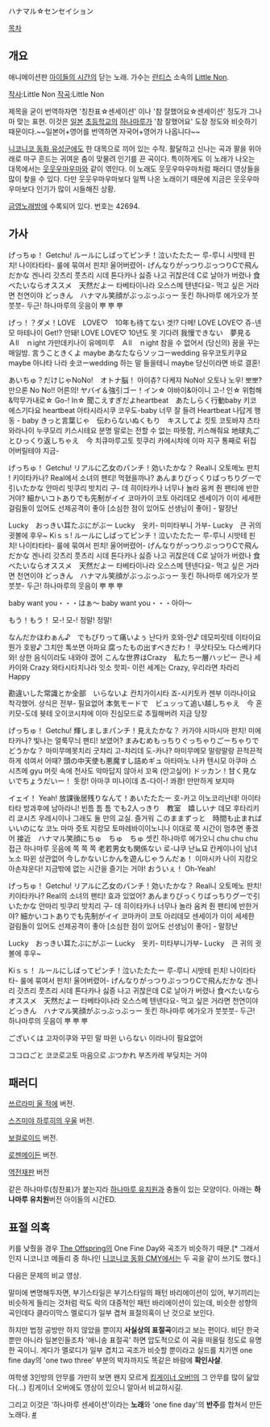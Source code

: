 ハナマル☆センセイション

[[목차]]

== 개요 ==
{{{#!HTML
<object width="560" height="349"><param name="movie" value="http://www.youtube.com/v/4fZx5nfXDwE?version=3&amp;hl=ko_KR"></param><param name="allowFullScreen" value="true"></param><param name="allowscriptaccess" value="always"></param><embed src="http://www.youtube.com/v/4fZx5nfXDwE?version=3&amp;hl=ko_KR" type="application/x-shockwave-flash" width="560" height="349" allowscriptaccess="always" allowfullscreen="true"></embed></object>}}}

애니메이션판 [[아이들의 시간]]의 닫는 노래. 가수는 [[란티스]] 소속의 [[Little Non]].

[[작사]]:Little Non
[[작곡]]:Little Non

제목을 굳이 번역하자면 '칭찬표☆센세이션' 이나 '참 잘했어요☆센세이션' 정도가 그나마 맞는 표현. 이것은 [[일본]] [[초등학교]]의 [[하나마루]]가 '참 잘했어요' 도장 정도와 비슷하기 때문이다.~~일본어+영어를 번역하면 자국어+영어가 나옵니다~~

[[니코니코 동화 유성군]]에도 한 대목으로 끼어 있는 수작. 활달하고 신나는 곡과 팔을 위아래로 마구 흔드는 귀여운 춤이 맞물려 인기를 끈 곡이다. 특이하게도 이 노래가 나오는 대목에서는 [[웃웃우마우마]]와 같이 엮인다. 이 노래도 웃웃우마우마처럼 패러디 영상들을 많이 찾을 수 있다. 다만 웃웃우마우마보다 일찍 나온 노래이기 때문에 지금은 웃웃우마우마보다 인기가 많이 시들해진 상황. 

[[금영노래방]]에 수록되어 있다. 번호는 42694.

== 가사 ==
げっちゅ！
Getchu!
ルールにしばってピンチ！泣いたたたー
루-루니 시밧테 핀치! 나이타타타-
룰에 묶여서 핀치! 울어버렸어-
げんなりがっつりぷっつりCで飛んだかな
겐나리 갓츠리 풋츠리 시데 톤다카나
싫증 나고 귀찮은데 C로 날아가 버렸나
食べたいならオススメ　天然だよー
타베타이나라 오스스메 텐넨다요-
먹고 싶은 거라면 천연이야
どっきん　ハナマル笑顔がぶっぶっぶっー
돗킨 하나마루 에가오가 붓붓붓-
두근! 하나마루의 웃음이 뿌 뿌 뿌

げっ！？ダメ！LOVE　LOVE♡　10年も待てない
겟!? 다메! LOVE LOVE♡ 쥬-넨모 마테나이
Get!? 안돼! LOVE LOVE♡ 10년도 못 기다려
我慢できない　夢見る　Ａll　ｎight
가만데키나이 유메미루　Ａll　ｎight
참을 수 없어서 (당신의) 꿈을 꾸는 매일밤.
言うこときくよ maybe あなたならソッコーwedding
유우코토키쿠요 maybe 아나타 나라 솟코ーwedding
하는 말 들을테니 maybe 당신이라면 바로 결혼!

あいちゅ？だけじゃNoNo!　オトナ脳！
아이츄? 다케쟈 NoNo! 오토나 노우!
뽀뽀? 만으론 No No!! 어른의!
ヤバイ＆強引ゴー！イン☆
야바이&아이니 고-! 인☆
위험해&막무가내로☆ Go-! In☆
聞こえすぎだよheartbeat　あたしらく行動baby
키코에스기다요 heartbeat 아타시라시쿠 코우도-baby
너무 잘 들려 Heartbeat 나답게 행동 - baby
きっと言葉じゃ　伝わらないぬくもり　キスしてよ
킷토 코토바쟈 츠타와라나이 누쿠모리 키스시테요
분명 말로는 전할 수 없는 따뜻함, 키스해줘요
地球丸ごとひっくり返しちゃえ　今
치큐마루고토 힛쿠리 카에시챠에 이마
지구 통째로 뒤집어버릴테야 지금-

げっちゅ！
Getchu!
リアルに乙女のパンチ！効いたかな？
Real니 오토메노 판치 ! 키이타카나?
Real에서 소녀의 팬티! 먹혔을까나?
あんまりびっくりばっちりグーで引いたかな
안마리 빗쿠리 밧치리 구- 데 히이타카나
너무나 놀라 움켜 줜 팬티에 반한거야?
細かいコトありでも先制がイイ
코마카이 코토 아리데모 센세이가 이이
세세한 걸림돌이 있어도 선제공격이 좋아
[소심한 점이 있어도 선생님이 좋아]    -  말장난

Lucky　おっきい耳たぶにがぶー
Lucky　옷키- 미미타부니 가부-
Lucky　큰 귀의 귓볼에 후우~
Kiｓｓ!
ルールにしばってピンチ！泣いたたたー
루-루니 시밧테 핀치! 나이타타타-
룰에 묶여서 핀치! 울어버렸어-
げんなりがっつりぷっつりCで飛んだかな
겐나리 갓츠리 풋츠리 시데 톤다카나
싫증 나고 귀찮은데 C로 날아가 버렸나
食べたいならオススメ　天然だよー
타베타이나라 오스스메 텐넨다요-
먹고 싶은 거라면 천연이야
どっきん　ハナマル笑顔がぶっぶっぶっー
돗킨 하나마루 에가오가 붓붓붓-
두근! 하나마루의 웃음이 뿌 뿌 뿌

baby want you・・・はぁ～
baby want you・・・아아～

もう！もう！
모-! 모-!
정말! 정말!

なんだかほわぁん♪　でもぴりって痛いよぅ
난다카 호와-안♪ 데모피릿테 이타이요
뭔가 호왕♪ 그치만 톡쏘면 아파요
腐ったもの出すべきだわ！
쿠삿타모노 다스베키다와!
상한 음식이라도 내와야 겠어
こんな世界はCrazy　私たち一層ハッピー
콘나 세카이와 Crazy 와타시타치나라 잇소 핫피-
이런 세계는 Crazy, 우리라면 차라리 Happy

勘違いした常識とか全部　いらないよ
칸치가이시타 죠-시키토카 젠부 이라나이요
착각했어. 상식은 전부- 필요없어
本気モードで　ビュッって追い越しちゃえ　今
혼키모-도데 븃테 오이코시챠에 이마
진심모드로 추월해버려 지금 당장

げっちゅ！
Getchu!
輝しましまパンチ！見えたかな？
카가야 시마시마 판치! 미에타카나?
빛나는 얼룩무늬 팬티! 보였어?
まみむめもっちりぐっちゃりごーちゃりでどうかな？
마미무메못치리 굿챠리 고-챠리데 도-카나?
마미무메모 말랑말랑 끈적끈적하게 섞여서 어때?
頭の中天使も悪魔すし詰めギュ
아타마노 나카 텐시모 아쿠마 스시츠메 gyu
머릿 속에 천사도 악마답지 않아서 꼬옥 (안고싶어)
ドッカン！甘く見ないでちょうだいー！
돗캉! 아마쿠 미나이데 쵸-다이-!
콰쾅! 만만하게 보지마

イェイ！
Yeah!
放課後居残りなんて！あいたたたー
호-카고 이노코리난테! 아이타타타
방과후에 남아라니! 빈틈 틈 틈
でも2人っきり　教室　嬉しいナ
데모 후타리키리 쿄시츠 우레시이나
그래도 둘 만의 교실. 즐거워
このままずっと　時間も止まればいいのにな
코노 마마 즛토 지캉모 토마레바이이노니나
이대로 쭉 시간이 멈추면 좋겠어
接近　ハナマル笑顔にちゅ　ちゅ　ちゅ
셋킨 하나마루 에가오니 chu chu chu
접근 하나마루 웃음에 쪽 쪽 쪽
老若男女も関係ない
로-냐쿠 난뇨묘 칸케이나이
남녀노소 따윈 상관없어
今しかないじかんを遊んじゃうんだぁ！
이마시카 나이 지캉오 아손쟈운다!
지금밖에 없는 시간을 즐기는 거야!
おういぇ！
Oh-Yeah!

げっちゅ！
Getchu!
リアルに乙女のパンチ！効いたかな？
Real니 오토메노 판치! 키이타카나?
Real의 소녀의 팬티! 효과 있었어?
あんまりびっくりばっちりグーで引いたかな
안마리 빗쿠리 밧치리 구- 데 히이타카나
너무나 놀라 움켜 줜 팬티에 반한거야?
細かいコトありでも先制がイイ
코마카이 코토 아리데모 센세이가 이이
세세한 걸림돌이 있어도 선제공격이 좋아
[소심한 점이 있어도 선생님이 좋아]    -  말장난

Lucky　おっきい耳たぶにがぶー
Lucky　옷키- 미타부니가부-
Lucky　큰 귀의 귓볼에 후우~

Kiｓｓ！
ルールにしばってピンチ！泣いたたたー
루-루니 시밧테 핀치! 나이타타타-
룰에 묶여서 핀치! 울어버렸어-
げんなりがっつりぷっつりCで飛んだかな
겐나리 갓츠리 풋츠리 시데 톤다카나
싫증 나고 귀찮은데 C로 날아가 버렸나
食べたいならオススメ　天然だよー
타베타이나라 오스스메 텐넨다요-
먹고 싶은 거라면 천연이야
どっきん　ハナマル笑顔がぶっぶっぶっー
돗킨 하나마루 에가오가 붓붓붓-
두근! 하나마루의 웃음이 뿌 뿌 뿌

ございくは
고자이쿠와
꾸민 말 따윈
いらない
이라나이
필요없어

ココロごと
코코로고토
마음으로
ぶつかれ
부츠카레
부딪치는 거야


== 패러디 ==
[[쓰르라미 울 적에]] 버전.

{{{#!HTML
<object width="425" height="344"><param name="movie" value="http://www.youtube.com/v/Or00lGQcO44&hl=ko&fs=1"></param><param name="allowFullScreen" value="true"></param><param name="allowscriptaccess" value="always"></param><embed src="http://www.youtube.com/v/Or00lGQcO44&hl=ko&fs=1" type="application/x-shockwave-flash" allowscriptaccess="always" allowfullscreen="true" width="425" height="344"></embed></object>}}}

[[스즈미야 하루히의 우울]] 버전.

{{{#!HTML
<object width="425" height="349"><param name="movie" value="http://www.youtube.com/v/3pW432xP46w&hl=ko&fs=1"></param><param name="allowFullScreen" value="true"></param><param name="allowscriptaccess" value="always"></param><embed src="http://www.youtube.com/v/3pW432xP46w&hl=ko&fs=1" type="application/x-shockwave-flash" allowscriptaccess="always" allowfullscreen="true" width="425" height="349"></embed></object>}}}

[[보컬로이드]] 버전.

{{{#!HTML
<object width="425" height="349"><param name="movie" value="http://www.youtube.com/v/NQAN7Oi_MkE&hl=ko&fs=1"></param><param name="allowFullScreen" value="true"></param><param name="allowscriptaccess" value="always"></param><embed src="http://www.youtube.com/v/NQAN7Oi_MkE&hl=ko&fs=1" type="application/x-shockwave-flash" allowscriptaccess="always" allowfullscreen="true" width="425" height="349"></embed></object>}}}

[[로젠메이든]] 버전.
{{{#!HTML
<iframe width="480" height="390" src="http://www.youtube.com/embed/prn4aPya7xk" frameborder="0" allowfullscreen></iframe>}}}

[[역전재판]] 버전
{{{#!HTML
<iframe width="480" height="390" src="http://www.youtube.com/embed/shuMX9OU9jc" frameborder="0" allowfullscreen></iframe>}}}


같은 하나마루(칭찬표)가 붙는지라 [[하나마루 유치원]]과 충돌이 있는 모양이다. 아래는 '''하나마루 유치원'''버전 아이들의 시간ED.

{{{#!html
<iframe width="312" height="176" src="http://ext.nicovideo.jp/thumb/sm2008221" scrolling="no" style="border:solid 1px #CCC;" frameborder="0"><a href="http://www.nicovideo.jp/watch/sm2008221">【ニコニコ動画】はなまるのじかん</a></iframe>
}}}

== 표절 의혹 ==
키를 낮췄을 경우 [[The Offspring]]의 One Fine Day와 곡조가 비슷하기 때문.[* 그래서인지 니코니코 메들리 중 하나인 [[니코니코 동화 CMY]]에서는 두 곡을 같이 쓰기도 했다.]

다음은 문제의 비교 영상.

{{{#!HTML
<object type='application/x-shockwave-flash' width='502px' height='399px' align='middle' classid='clsid:d27cdb6e-ae6d-11cf-96b8-444553540000' codebase='http://fpdownload.macromedia.com/pub/shockwave/cabs/flash/swflash.cab#version=8,0,0,0'><param name='movie' value='http://flvs.daum.net/flvPlayer.swf?vid=Y-th8gM0tqE$' /><param name='allowScriptAccess' value='always' /><param name='allowFullScreen' value='true' /><param name='bgcolor' value='#000000' /><embed src='http://flvs.daum.net/flvPlayer.swf?vid=Y-th8gM0tqE$' width='502px' height='399px' allowScriptAccess='always' type='application/x-shockwave-flash' allowFullScreen='true' bgcolor='#000000' ></embed></object>}}}

말미에 변명해두자면, 부기스타일은 부기스타일의 패턴 바리에이션이 있어, 부기끼리는 비슷하게 들리는 것처럼 락도 락의 대중적인 패턴 바리에이션이 있는데, 비슷한 성향의 곡인데다 클라이막스 멜로디가 일부 겹쳐 표절의혹이 난 것으로 보인다.

하지만 법정 공방만 하지 않았을 뿐이지 '''사실상의 표절곡'''이라고 보는 편이다. 비단 한국뿐만 아니라 일본인들조차 '애니송 표절곡' 하면 압도적으로 이 곡을 떠올릴 정도로 유명한 곡이니. 게다가 멜로디가 일부 겹치고 곡조가 비슷할 뿐이라고 실드를 치기엔 one fine day의 'one two three' 부분의 박자까지도 똑같은 바람에 '''확인사살'''.


여학생 3인방의 안무를 가만히 보면 왠지 모르게 [[킹게이너 오버!]]의 그 안무를 많이 닮았다(…) 킹게이너 오버에도 영상이 있으니 알아서 비교하시길.

그리고 이것은 '하나마루 센세이션'이라는 '''노래'''와 'one fine day'의 '''반주'''를 합쳐서 만든 노래다. [http://www.youtube.com/watch?feature=player_detailpage&v=OmcG6_ZOZEw #]


